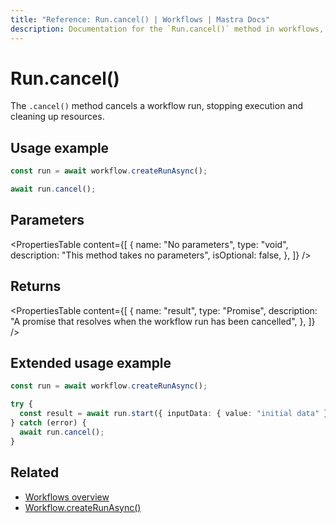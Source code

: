 ```yaml
---
title: "Reference: Run.cancel() | Workflows | Mastra Docs"
description: Documentation for the `Run.cancel()` method in workflows, which cancels a workflow run.
---
```


# Run.cancel()

The `.cancel()` method cancels a workflow run, stopping execution and cleaning up resources.

## Usage example

```typescript showLineNumbers copy
const run = await workflow.createRunAsync();

await run.cancel();
```

## Parameters

<PropertiesTable
  content={[
    {
      name: "No parameters",
      type: "void",
      description: "This method takes no parameters",
      isOptional: false,
    },
  ]}
/>

## Returns

<PropertiesTable
  content={[
    {
      name: "result",
      type: "Promise<void>",
      description: "A promise that resolves when the workflow run has been cancelled",
    },
  ]}
/>

## Extended usage example

```typescript showLineNumbers copy
const run = await workflow.createRunAsync();

try {
  const result = await run.start({ inputData: { value: "initial data" } });
} catch (error) {
  await run.cancel();
}
```

## Related

- [Workflows overview](/docs/workflows/overview#running-workflows)
- [Workflow.createRunAsync()](../workflow-methods/create-run)

